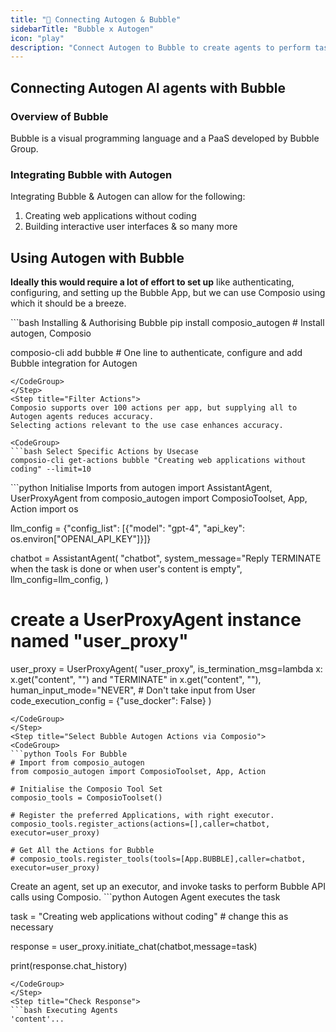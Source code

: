 ```yaml
---
title: "🚀 Connecting Autogen & Bubble"
sidebarTitle: "Bubble x Autogen"
icon: "play"
description: "Connect Autogen to Bubble to create agents to perform tasks using natural language"
---
```


## Connecting Autogen AI agents with Bubble

### Overview of Bubble

Bubble is a visual programming language and a PaaS developed by Bubble Group.

### Integrating Bubble with Autogen

Integrating Bubble & Autogen can allow for the following:

1. Creating web applications without coding
2. Building interactive user interfaces
& so many more

## Using Autogen with Bubble

<Steps>
<Step title="Setting Up the Environment">

**Ideally this would require a lot of effort to set up** like authenticating, configuring, and setting up the Bubble App, but we can use Composio using which it should be a breeze.

<CodeGroup>
```bash Installing & Authorising Bubble
pip install composio_autogen # Install autogen, Composio 

composio-cli add bubble # One line to authenticate, configure and add Bubble integration for Autogen
```
</CodeGroup>
</Step>
<Step title="Filter Actions">
Composio supports over 100 actions per app, but supplying all to Autogen agents reduces accuracy.
Selecting actions relevant to the use case enhances accuracy.

<CodeGroup>
```bash Select Specific Actions by Usecase
composio-cli get-actions bubble "Creating web applications without coding" --limit=10
```
</CodeGroup>

</Step>
<Step title="Import Base Packages">

<CodeGroup>
```python Initialise Imports
from autogen import AssistantAgent, UserProxyAgent
from composio_autogen import ComposioToolset, App, Action
import os

llm_config = {"config_list": [{"model": "gpt-4", "api_key": os.environ["OPENAI_API_KEY"]}]}

chatbot = AssistantAgent(
    "chatbot",
    system_message="Reply TERMINATE when the task is done or when user's content is empty",
    llm_config=llm_config,
)

# create a UserProxyAgent instance named "user_proxy"
user_proxy = UserProxyAgent(
    "user_proxy",
    is_termination_msg=lambda x: x.get("content", "") and "TERMINATE" in x.get("content", ""),
    human_input_mode="NEVER", # Don't take input from User
    code_execution_config = {"use_docker": False}
)
```
</CodeGroup>
</Step>
<Step title="Select Bubble Autogen Actions via Composio">
<CodeGroup>
```python Tools For Bubble
# Import from composio_autogen
from composio_autogen import ComposioToolset, App, Action

# Initialise the Composio Tool Set
composio_tools = ComposioToolset()

# Register the preferred Applications, with right executor. 
composio_tools.register_actions(actions=[],caller=chatbot, executor=user_proxy)

# Get All the Actions for Bubble
# composio_tools.register_tools(tools=[App.BUBBLE],caller=chatbot, executor=user_proxy) 
```
</CodeGroup>
</Step>
<Step title="Execute the Agent">
Create an agent, set up an executor, and invoke tasks to perform Bubble API calls using Composio. 
<CodeGroup>
```python Autogen Agent executes the task

task = "Creating web applications without coding" # change this as necessary

response = user_proxy.initiate_chat(chatbot,message=task)

print(response.chat_history)
```
</CodeGroup>
</Step>
<Step title="Check Response">
```bash Executing Agents
'content'...
```
</Step>
</Steps>
